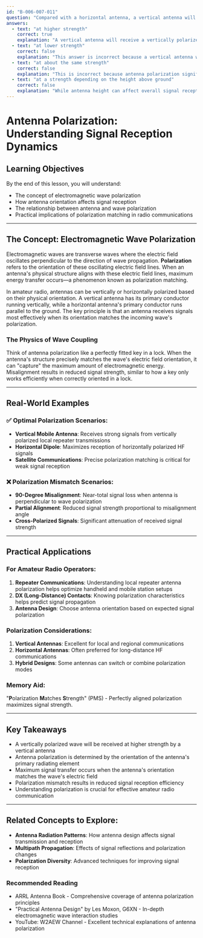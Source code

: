 ```yaml
---
id: "B-006-007-011"
question: "Compared with a horizontal antenna, a vertical antenna will receive a vertically polarized radio wave:"
answers:
  - text: "at higher strength"
    correct: true
    explanation: "A vertical antenna will receive a vertically polarized radio wave at higher strength because the antenna's orientation matches the polarization of the incoming wave. When the antenna's physical structure is aligned with the electric field of the radio wave, maximum energy transfer occurs, resulting in optimal signal reception. This principle of antenna polarization matching is fundamental to efficient electromagnetic wave propagation and reception."
  - text: "at lower strength"
    correct: false
    explanation: "This answer is incorrect because a vertical antenna will actually receive a vertically polarized wave at higher strength, not lower. When the antenna's orientation aligns with the wave's polarization, signal coupling is maximized, leading to stronger reception rather than weaker signal strength."
  - text: "at about the same strength"
    correct: false
    explanation: "This is incorrect because antenna polarization significantly affects signal reception. When the antenna's orientation matches the wave's polarization, there is a substantial difference in signal strength compared to misaligned orientations. A vertically polarized wave will be received much more strongly by a vertical antenna than by a horizontal antenna."
  - text: "at a strength depending on the height above ground"
    correct: false
    explanation: "While antenna height can affect overall signal reception and radiation pattern, this answer does not address the specific question of polarization matching. The signal strength for a vertically polarized wave depends primarily on the antenna's orientation relative to the wave's electric field, not its height above ground."
---
```


# Antenna Polarization: Understanding Signal Reception Dynamics

## Learning Objectives
By the end of this lesson, you will understand:
- The concept of electromagnetic wave polarization
- How antenna orientation affects signal reception
- The relationship between antenna and wave polarization
- Practical implications of polarization matching in radio communications

---

## The Concept: Electromagnetic Wave Polarization

Electromagnetic waves are transverse waves where the electric field oscillates perpendicular to the direction of wave propagation. **Polarization** refers to the orientation of these oscillating electric field lines. When an antenna's physical structure aligns with these electric field lines, maximum energy transfer occurs—a phenomenon known as polarization matching.

In amateur radio, antennas can be vertically or horizontally polarized based on their physical orientation. A vertical antenna has its primary conductor running vertically, while a horizontal antenna's primary conductor runs parallel to the ground. The key principle is that an antenna receives signals most effectively when its orientation matches the incoming wave's polarization.

### The Physics of Wave Coupling

Think of antenna polarization like a perfectly fitted key in a lock. When the antenna's structure precisely matches the wave's electric field orientation, it can "capture" the maximum amount of electromagnetic energy. Misalignment results in reduced signal strength, similar to how a key only works efficiently when correctly oriented in a lock.

---

## Real-World Examples

### ✅ Optimal Polarization Scenarios:
- **Vertical Mobile Antenna**: Receives strong signals from vertically polarized local repeater transmissions
- **Horizontal Dipole**: Maximizes reception of horizontally polarized HF signals
- **Satellite Communications**: Precise polarization matching is critical for weak signal reception

### ❌ Polarization Mismatch Scenarios:
- **90-Degree Misalignment**: Near-total signal loss when antenna is perpendicular to wave polarization
- **Partial Alignment**: Reduced signal strength proportional to misalignment angle
- **Cross-Polarized Signals**: Significant attenuation of received signal strength

---

## Practical Applications

### For Amateur Radio Operators:
1. **Repeater Communications**: Understanding local repeater antenna polarization helps optimize handheld and mobile station setups
2. **DX (Long-Distance) Contacts**: Knowing polarization characteristics helps predict signal propagation
3. **Antenna Design**: Choose antenna orientation based on expected signal polarization

### Polarization Considerations:
1. **Vertical Antennas**: Excellent for local and regional communications
2. **Horizontal Antennas**: Often preferred for long-distance HF communications
3. **Hybrid Designs**: Some antennas can switch or combine polarization modes

### Memory Aid:
"**P**olarization **M**atches **S**trength" (PMS) - Perfectly aligned polarization maximizes signal strength.

---

## Key Takeaways

- A vertically polarized wave will be received at higher strength by a vertical antenna
- Antenna polarization is determined by the orientation of the antenna's primary radiating element
- Maximum signal transfer occurs when the antenna's orientation matches the wave's electric field
- Polarization mismatch results in reduced signal reception efficiency
- Understanding polarization is crucial for effective amateur radio communication

---

## Related Concepts to Explore:
- **Antenna Radiation Patterns**: How antenna design affects signal transmission and reception
- **Multipath Propagation**: Effects of signal reflections and polarization changes
- **Polarization Diversity**: Advanced techniques for improving signal reception

### Recommended Reading

- ARRL Antenna Book - Comprehensive coverage of antenna polarization principles
- "Practical Antenna Design" by Les Moxon, G6XN - In-depth electromagnetic wave interaction studies
- YouTube: W2AEW Channel - Excellent technical explanations of antenna polarization